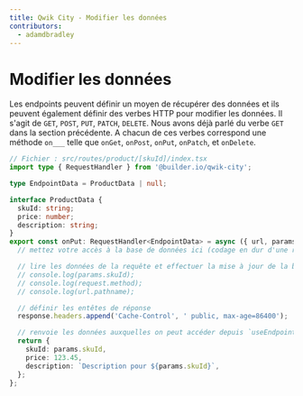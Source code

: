```yaml
---
title: Qwik City - Modifier les données
contributors:
  - adamdbradley
---
```


# Modifier les données

Les endpoints peuvent définir un moyen de récupérer des données et ils peuvent également définir des verbes HTTP pour modifier les données. Il s'agit de `GET`, `POST`, `PUT`, `PATCH`, `DELETE`. Nous avons déjà parlé du verbe `GET` dans la section précédente. A chacun de ces verbes correspond une méthode `on___` telle que `onGet`, `onPost`, `onPut`, `onPatch`, et `onDelete`.

```typescript
// Fichier : src/routes/product/[skuId]/index.tsx
import type { RequestHandler } from '@builder.io/qwik-city';

type EndpointData = ProductData | null;

interface ProductData {
  skuId: string;
  price: number;
  description: string;
}
export const onPut: RequestHandler<EndpointData> = async ({ url, params, request, response }) => {
  // mettez votre accès à la base de données ici (codage en dur d'une réponse pour la simplicité)

  // lire les données de la requête et effectuer la mise à jour de la base de données.
  // console.log(params.skuId);
  // console.log(request.method);
  // console.log(url.pathname);

  // définir les entêtes de réponse
  response.headers.append('Cache-Control', ' public, max-age=86400');

  // renvoie les données auxquelles on peut accéder depuis `useEndpoint()`.
  return {
    skuId: params.skuId,
    price: 123.45,
    description: `Description pour ${params.skuId}`,
  };
};
```
